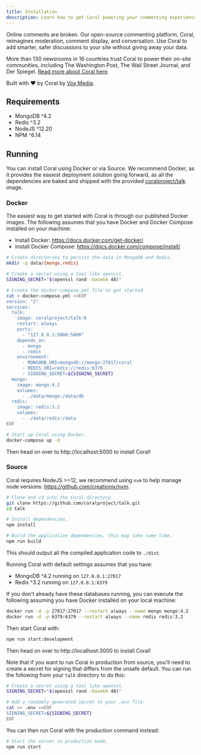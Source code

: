 ```yaml
---
title: Installation
description: Learn how to get Coral powering your commenting experience.
---
```


Online comments are broken. Our open-source commenting platform, Coral,
reimagines moderation, comment display, and conversation. Use Coral to add
smarter, safer discussions to your site without giving away your data.

More than 130 newsrooms in 16 countries trust Coral to power their on-site
communities, including The Washington Post, The Wall Street Journal, and Der
Spiegel. [Read more about Coral here](https://coralproject.net/).

Built with ❤️ by Coral by [Vox Media](https://product.voxmedia.com/).

## Requirements

- MongoDB ^4.2
- Redis ^3.2
- NodeJS ^12.20
- NPM ^6.14

## Running

You can install Coral using Docker or via Source. We recommend Docker, as it
provides the easiest deployment solution going forward, as all the dependencies
are baked and shipped with the provided
[coralproject/talk](https://hub.docker.com/r/coralproject/talk) image.

### Docker

The easiest way to get started with Coral is through our published Docker
images. The following assumes that you have Docker and Docker Compose installed
on your machine:

- Install Docker: https://docs.docker.com/get-docker/
- Install Docker Compose: https://docs.docker.com/compose/install/

```bash
# Create directories to persist the data in MongoDB and Redis.
mkdir -p data/{mongo,redis}

# Create a secret using a tool like openssl.
SIGNING_SECRET="$(openssl rand -base64 48)"

# Create the docker-compose.yml file to get started.
cat > docker-compose.yml <<EOF
version: "2"
services:
  talk:
    image: coralproject/talk:6
    restart: always
    ports:
      - "127.0.0.1:5000:5000"
    depends_on:
      - mongo
      - redis
    environment:
      - MONGODB_URI=mongodb://mongo:27017/coral
      - REDIS_URI=redis://redis:6379
      - SIGNING_SECRET=${SIGNING_SECRET}
  mongo:
    image: mongo:4.2
    volumes:
      - ./data/mongo:/data/db
  redis:
    image: redis:3.2
    volumes:
      - ./data/redis:/data
EOF

# Start up Coral using Docker.
docker-compose up -d
```

Then head on over to http://localhost:5000 to install Coral!

### Source

Coral requires NodeJS >=12, we recommend using `nvm` to help manage node
versions: https://github.com/creationix/nvm.

```bash
# Clone and cd into the Coral directory.
git clone https://github.com/coralproject/talk.git
cd talk

# Install dependencies.
npm install

# Build the application dependencies, this may take some time.
npm run build
```

This should output all the compiled application code to `./dist`.

Running Coral with default settings assumes that you have:

- MongoDB ^4.2 running on `127.0.0.1:27017`
- Redis ^3.2 running on `127.0.0.1:6379`

If you don't already have these databases running, you can execute the following
assuming you have Docker installed on your local machine:

```bash
docker run -d -p 27017:27017 --restart always --name mongo mongo:4.2
docker run -d -p 6379:6379 --restart always --name redis redis:3.2
```

Then start Coral with:

```bash
npm run start:development
```

Then head on over to http://localhost:3000 to install Coral!

Note that if you want to run Coral in production from source, you'll need to
create a secret for signing that differs from the unsafe default. You can run
the following from your `talk` directory to do this:

```bash
# Create a secret using a tool like openssl.
SIGNING_SECRET="$(openssl rand -base64 48)"

# Add a randomly generated secret to your .env file.
cat >> .env <<EOF
SIGNING_SECRET=${SIGNING_SECRET}
EOF
```

You can then run Coral with the production command instead:

```bash
# Start the server in production mode.
npm run start
```
